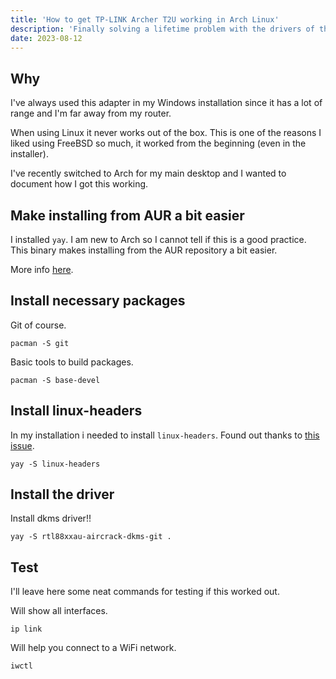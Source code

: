 ```yaml
---
title: 'How to get TP-LINK Archer T2U working in Arch Linux'
description: 'Finally solving a lifetime problem with the drivers of this adapter.'
date: 2023-08-12
---
```


## Why

I've always used this adapter in my Windows installation since it has a lot of range and I'm far away from my router.

When using Linux it never works out of the box. This is one of the reasons I liked using FreeBSD so much, it worked from the beginning (even in the installer).

I've recently switched to Arch for my main desktop and I wanted to document how I got this working.

## Make installing from AUR a bit easier

I installed `yay`. I am new to Arch so I cannot tell if this is a good practice. This binary makes installing from the AUR repository a bit easier.

More info [here](https://github.com/Jguer/yay).

## Install necessary packages

Git of course.

```
pacman -S git
```

Basic tools to build packages.

```
pacman -S base-devel
```

## Install linux-headers

In my installation i needed to install `linux-headers`. Found out thanks to [this issue](https://github.com/RinCat/RTL88x2BU-Linux-Driver/issues/34).

```
yay -S linux-headers
```

## Install the driver

Install dkms driver!!

```
yay -S rtl88xxau-aircrack-dkms-git .
```

## Test

I'll leave here some neat commands for testing if this worked out.

Will show all interfaces.

```
ip link
```

Will help you connect to a WiFi network.

```
iwctl
```

